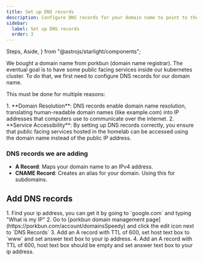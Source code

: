 ```yaml
---
title: Set up DNS records
description: Configure DNS records for your domain name to point to the public IP address
sidebar:
  label: Set up DNS records
  order: 3
---
```


  Steps,
  Aside,
} from "@astrojs/starlight/components";

We bought a domain name from porkbun (domain name registrar). The eventual goal is to have some public facing services inside our kubernetes cluster.
To do that, we first need to configure DNS records for our domain name.

This must be done for multiple reasons:

<Steps>
    1. **Domain Resolution**:  DNS records enable domain name resolution, translating human-readable domain names (like example.com) into IP addresses that computers use to communicate over the internet.
    2. **Service Accessibility**: By setting up DNS records correctly, you ensure that public facing services hosted in the homelab can be accessed using the domain name instead of the public IP address.
</Steps>

### DNS records we are adding

- **A Record**: Maps your domain name to an IPv4 address.
- **CNAME Record**: Creates an alias for your domain. Using this for subdomains.

## Add DNS records

<Steps>
1. Find your ip address, you can get it by going to `google.com` and typing "What is my IP"
2. Go to [porkbun domain management page](https://porkbun.com/account/domainsSpeedy) and click the edit icon next to `DNS Records`
3. Add an A record with TTL of 600, set host text box to `www` and set answer text box to your ip address.
4. Add an A record with TTL of 600,  host text box should be empty and set answer text box to your ip address.
</Steps>
